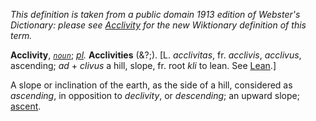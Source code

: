 ''This definition is taken from a public domain 1913 edition of Webster's Dictionary: please see [[Acclivity]] for the new Wiktionary definition of this term.''

'''Acclivity''', ''<code>[[noun (part of speech)|noun]]</code>''; ''[[pl (source)|pl]].'' '''Acclivities''' (&?;). [L. ''acclivitas'', fr. ''acclivis'', ''acclivus'', ascending; ''ad'' + ''clivus'' a hill, slope, fr. root ''kli'' to lean. See [[Lean]].]

A slope or inclination of the earth, as the side of a hill, considered as ''ascending'', in opposition to ''declivity'', or ''descending''; an upward slope; [[ascent]].